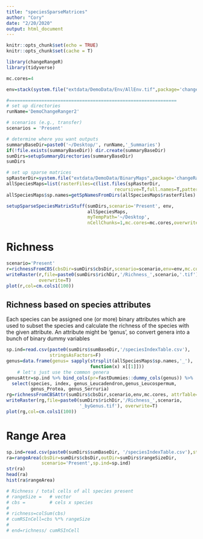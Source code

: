 ```yaml
---
title: "speciesSparseMatrices"
author: "Cory"
date: "2/20/2020"
output: html_document
---
```


```r
knitr::opts_chunk$set(echo = TRUE)
knitr::opts_chunk$set(cache = T)
```

```r
library(changeRangeR)
library(tidyverse)
```

```r
mc.cores=4

env=stack(system.file("extdata/DemoData/Env/AllEnv.tif",package='changeRangeR'))

#==============================================================
# set up directories
runName='DemoChangeRanger2'

# scenarios (e.g., transfer)
scenarios = 'Present'

# determine where you want outputs
summaryBaseDir=paste0('~/Desktop/', runName,'_Summaries')
if(!file.exists(summaryBaseDir)) dir.create(summaryBaseDir)
sumDirs=setupSummaryDirectories(summaryBaseDir)
sumDirs
```

```r
# set up sparse matrices
spRasterDir=system.file("extdata/DemoData/BinaryMaps",package='changeRangeR')
allSpeciesMaps=list(rasterFiles=c(list.files(spRasterDir,
										recursive=T,full.names=T,pattern='__noBias')))
allSpeciesMaps$sp.names=getSpNamesFromDirs(allSpeciesMaps$rasterFiles)

setupSparseSpeciesMatrixStuff(sumDirs,scenario='Present', env,
                              allSpeciesMaps, 
                              myTempPath='~/Desktop',
                              nCellChunks=1,mc.cores=mc.cores,overwrite=TRUE)
```

# Richness
```r
scenario='Present'
r=richnessFromCBS(cbsDir=sumDirs$cbsDir,scenario=scenario,env=env,mc.cores=mc.cores)
writeRaster(r,file=paste0(sumDirs$richDir,'/Richness_',scenario,'.tif'),
            overwrite=T)
plot(r,col=cm.cols1(100))
```

## Richness based on species attributes

Each species can be assigned one (or more) binary attributes which are used to subset the species and calculate the richness of the species with the given attribute. An attribute might be 'genus', so convert genera into a bunch of binary dummy variables

```r
sp.ind=read.csv(paste0(sumDirs$sumBaseDir,'/speciesIndexTable.csv'),
                stringsAsFactors=F)
genus=data.frame(genus= sapply(strsplit(allSpeciesMaps$sp.names,'_'),
                               function(x) x[[1]]))
	# let's just use the common genera
genusAttr=sp.ind %>% bind_cols(pr=fastDummies::dummy_cols(genus)) %>%
  select(species, index, genus_Leucadendron,genus_Leucospermum,
         genus_Protea, genus_Serruria) 
rg=richnessFromCBSAttr(sumDirs$cbsDir,scenario,env,mc.cores, attrTable=genusAttr)
writeRaster(rg,file=paste0(sumDirs$richDir,'/Richness_',scenario, 
                           '_byGenus.tif'), overwrite=T)
plot(rg,col=cm.cols1(100))
```


# Range Area
```r
sp.ind=read.csv(paste0(sumDirs$sumBaseDir, '/speciesIndexTable.csv'),stringsAsFactors=F)
ra=rangeArea(cbsDir=sumDirs$cbsDir,outDir=sumDirs$rangeSizeDir,
             scenario='Present',sp.ind=sp.ind)
str(ra)
head(ra)
hist(ra$rangeArea)
```

```r
# Richness / total cells of all species present
# rangeSize = 	# vector
# cbs = 		# cels x species 
# 
# richness=colSum(cbs)
# cumRSInCell=cbs %*% rangeSize 
# 
# end=richness/ cumRSInCell
```










